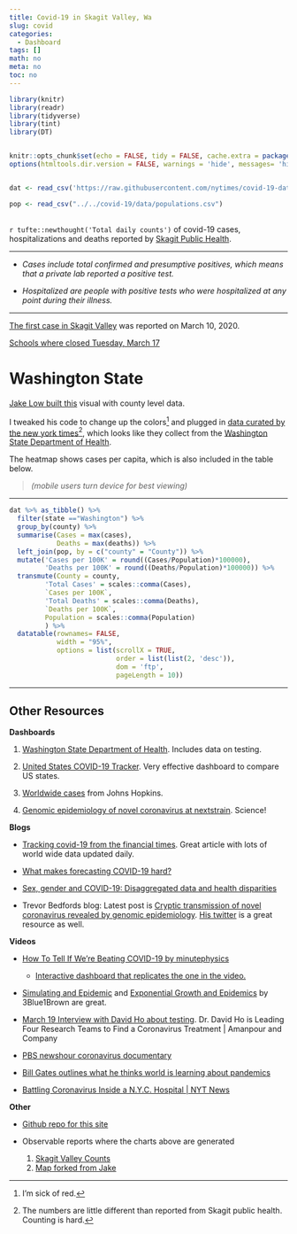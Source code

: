 ```yaml
---
title: Covid-19 in Skagit Valley, Wa
slug: covid
categories:
  - Dashboard
tags: []
math: no
meta: no
toc: no
---
```




```r
library(knitr)
library(readr) 
library(tidyverse)
library(tint)
library(DT)


knitr::opts_chunk$set(echo = FALSE, tidy = FALSE, cache.extra = packageVersion('tufte'))
options(htmltools.dir.version = FALSE, warnings = 'hide', messages= 'hide')


dat <- read_csv('https://raw.githubusercontent.com/nytimes/covid-19-data/master/us-counties.csv')

pop <- read_csv("../../covid-19/data/populations.csv")

```


## 

`r tufte::newthought('Total daily counts')` of covid-19 cases, hospitalizations and deaths reported by [Skagit Public Health](https://www.skagitcounty.net/Departments/HealthDiseases/coronavirus.htm){target="_blank"}. 

---

<div id="skagitCaseChart" style="max-width:700px" ></div>

<div id="SkagitRecoverChart" style="max-width:700px"></div>

<div id="SkagitHospitalChart" style="max-width:700px"></div>

<div id="SkagitDeathChart" style="max-width:700px"></div>


 - *Cases include total confirmed and presumptive positives, which means that a private lab reported a positive test.*

 - *Hospitalized are people with positive tests who were hospitalized at any point during their illness.*



--- 

[The first case in Skagit Valley](https://www.goskagit.com/news/skagit-county-s-first-case-of-covid--confirmed/article_772a96af-8ab1-59aa-bb00-2b997d8b4073.html) was reported on March 10, 2020. 

[Schools where closed Tuesday, March 17](https://www.goskagit.com/news/local_news/skagit-county-schools-shutting-down/article_cb1da4b3-5d22-5396-97ad-9cc0907dd032.html)



# Washington State

[Jake Low built this](https://observablehq.com/@jake-low/covid-19-in-washington-state){target="_blank"} visual with county level data. 

I tweaked his code to change up the colors^[I'm sick of red.] and plugged in [ data curated by the new york times](https://github.com/nytimes/covid-19-data)^[The numbers are little different than reported from Skagit public health. Counting is hard.], which looks like they collect from the [Washington State Department of Health](https://www.doh.wa.gov/emergencies/coronavirus){target="_blank"}. 


The heatmap shows cases per capita, which is also included in the table below. 

> _(mobile users turn device for best viewing)_


<div id="chart" style="max-width:500"></div>

 --- 

```r

dat %>% as_tibble() %>% 
  filter(state =="Washington") %>% 
  group_by(county) %>% 
  summarise(Cases = max(cases), 
            Deaths = max(deaths)) %>% 
  left_join(pop, by = c("county" = "County")) %>% 
  mutate('Cases per 100K' = round((Cases/Population)*100000), 
         'Deaths per 100K' = round((Deaths/Population)*100000)) %>% 
  transmute(County = county, 
         'Total Cases' = scales::comma(Cases), 
         `Cases per 100K`, 
         'Total Deaths' = scales::comma(Deaths), 
         `Deaths per 100K`, 
         Population = scales::comma(Population)
         ) %>% 
  datatable(rownames= FALSE, 
            width = "95%", 
            options = list(scrollX = TRUE,
                           order = list(list(2, 'desc')), 
                           dom = 'ftp', 
                           pageLength = 10))

```


---


## Other Resources 

**Dashboards** 

  1.  [Washington State Department of Health](https://www.doh.wa.gov/emergencies/coronavirus){target="_blank"}. Includes data on testing. 

  2.  [United States COVID-19 Tracker](https://schnerd.github.io/us-covid-dashboard/){target="_blank"}. Very effective dashboard to compare US states. 

  3. [Worldwide cases](https://gisanddata.maps.arcgis.com/apps/opsdashboard/index.html#/bda7594740fd40299423467b48e9ecf6){target="_blank"} from Johns Hopkins. 

  4.  [Genomic epidemiology of novel coronavirus at nextstrain](https://nextstrain.org/ncov){target="_blank"}. Science! 


**Blogs**

 - [Tracking covid-19 from the financial times](https://www.ft.com/coronavirus-latest){target="_blank"}. Great article with lots of world wide data updated daily.  

 - [What makes forecasting COVID-19 hard?](https://robjhyndman.com/hyndsight/forecasting-covid19/){target="_blank"}

 - [Sex, gender and COVID-19: Disaggregated data and health disparities](https://blogs.bmj.com/bmjgh/2020/03/24/sex-gender-and-covid-19-disaggregated-data-and-health-disparities/){target="_blank"}

 - Trevor Bedfords blog: Latest post is [Cryptic transmission of novel coronavirus revealed by genomic epidemiology](https://bedford.io/blog/){target="_blank"}. [His twitter](https://twitter.com/trvrb) is a great resource as well.   
 
**Videos**
 
- [How To Tell If We're Beating COVID-19 by minutephysics](https://www.youtube.com/watch?v=54XLXg4fYsc){target="_blank"}
   - [Interactive dashboard that replicates the one in the video.](https://observablehq.com/@yy/covid-19-confirmed-vs-new-cases){target="_blank"} 

- [Simulating and Epidemic](https://www.youtube.com/channel/UCYO_jab_esuFRV4b17AJtAw){target="_blank"} and [Exponential Growth and Epidemics](https://www.youtube.com/watch?v=Kas0tIxDvrg){target="_blank"} by 3Blue1Brown are great. 
 
- [March 19 Interview with David Ho about testing](https://www.youtube.com/watch?v=2B-rYVWmqoI){target="_blank"}. Dr. David Ho is Leading Four Research Teams to Find a Coronavirus Treatment | Amanpour and Company

- [PBS newshour coronavirus documentary](https://www.pbs.org/newshour/health/watch-live-confronting-coronavirus-a-pbs-newshour-special){target="_blank"}

- [Bill Gates outlines what he thinks world is learning about pandemics](https://www.youtube.com/watch?v=iNLiUN0l7ws){target="_blank"}

- [Battling Coronavirus Inside a N.Y.C. Hospital | NYT News](https://www.youtube.com/watch?v=bE68xVXf8Kw){target="_blank"}

**Other**


 - [Github repo for this site](https://github.com/skagitstats/covid-19){target="_blank"} 

 - Observable reports where the charts above are generated  
    1. [Skagit Valley Counts](https://observablehq.com/@marshallbrown/covid-19-in-washington-state){target="_blank"}
    2. [Map forked from Jake](https://observablehq.com/@marshallbrown/covid-19-in-washington-state/2){target="_blank"} 


<script type="module">

// Load the Observable runtime and inspector.
import {Runtime, Inspector, Library} from "https://cdn.jsdelivr.net/npm/@observablehq/runtime@4/dist/runtime.js";

const runtime = new Runtime(Object.assign(new Library, {width : 500}));
const main = runtime.module(notebook, name => {
  if (name === "skagitCaseChart") {
    return new Inspector(document.querySelector("#skagitCaseChart"));
  }
    if(name === "SkagitRecoverChart"){
    return new Inspector(document.querySelector("#SkagitRecoverChart"))
    }
 if (name === "SkagitDeathChart") {
    return new Inspector(document.querySelector("#SkagitDeathChart"));
  }
  if(name === "SkagitHospitalChart"){
    return new Inspector(document.querySelector("#SkagitHospitalChart"));
  }
});

// Your notebook, compiled as an ES module.
import notebook from "https://api.observablehq.com/@marshallbrown/covid-19-in-washington-state.js?v=3";


</script>




<script type="module">

// Load the Observable runtime and inspector.
import {Runtime, Inspector, Library} from "https://cdn.jsdelivr.net/npm/@observablehq/runtime@4/dist/runtime.js";
import notebook2 from "https://api.observablehq.com/@marshallbrown/covid-19-in-washington-state/2.js?v=3";

const runtime2 = new Runtime(Object.assign(new Library, {width : 600}));
const main2 = runtime2.module(notebook2, name => {
  if (name === "chart") {
    return new Inspector(document.querySelector("#chart"));
  }
  

});


</script>


